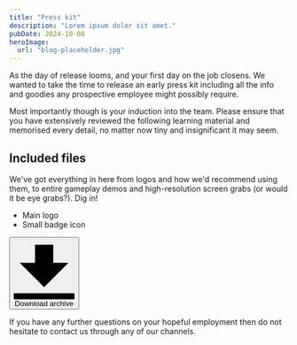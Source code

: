 ```yaml
---
title: "Press kit"
description: "Lorem ipsum dolor sit amet."
pubDate: 2024-10-08
heroImage:
  url: "blog-placeholder.jpg"
---
```



As the day of release looms, and your first day on the job closens. We wanted to take the time to release an early press kit including all the info and goodies any prospective employee might possibly require.

Most importantly though is your induction into the team. Please ensure that you have extensively reviewed the following learning material and memorised every detail, no matter now tiny and insignificant it may seem.

<YouTube
  class="h-auto w-full max-w-full rounded-lg shadow shadow-gray-500"
  id="Exu7r2vZpcw"
/>

## Included files

We've got everything in here from logos and how we'd recommend using them, to entire gameplay demos and high-resolution screen grabs (or would it be eye grabs?). Dig in!

- Main logo
- Small badge icon

<a href="/presskit.zip" download="Press Kit">
  <button class="inline-flex items-center rounded bg-gray-300 px-4 py-2 font-bold text-gray-800 hover:bg-gray-400">
    <svg
      class="mr-2 h-4 w-4 fill-current"
      xmlns="http://www.w3.org/2000/svg"
      viewBox="0 0 20 20"
    >
      <path d="M13 8V2H7v6H2l8 8 8-8h-5zM0 18h20v2H0v-2z" />
    </svg>
    <span>Download archive</span>
  </button>
</a>

If you have any further questions on your hopeful employment then do not hesitate to contact us through any of our channels.
